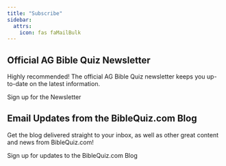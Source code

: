 ```yaml
---
title: "Subscribe"
sidebar:
  attrs:
    icon: fas faMailBulk
---
```



## Official AG Bible Quiz Newsletter

Highly recommended! The official AG Bible Quiz newsletter keeps you up-to-date on the latest information.

<LinkButton
    href="https://visitor.r20.constantcontact.com/manage/optin?v=001-ABz3XeaHh132UTKsGWuZ5-63JMdqDaqS4QodlV9jrPCC3nATQIPB9wBITQaBkB4gWh86epskfpqNuE8fp037Mq7CO1FCMpmDx2leDpArm5ipLbEoMu5EFQHy74S8MLBvZVIeFtv7to_-DZloaHMnBIwrb2VrOoT">
    Sign up for the Newsletter
</LinkButton>

## Email Updates from the BibleQuiz.com Blog

Get the blog delivered straight to your inbox, as well as other great content and news from BibleQuiz.com!

<LinkButton
    href="https://eepurl.com/boQolv">
    Sign up for updates to the BibleQuiz.com Blog
</LinkButton>
